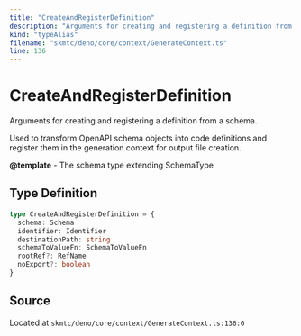 ```yaml
---
title: "CreateAndRegisterDefinition"
description: "Arguments for creating and registering a definition from a schema."
kind: "typeAlias"
filename: "skmtc/deno/core/context/GenerateContext.ts"
line: 136
---
```


# CreateAndRegisterDefinition

Arguments for creating and registering a definition from a schema.

Used to transform OpenAPI schema objects into code definitions and
register them in the generation context for output file creation.


**@template** - The schema type extending SchemaType

## Type Definition

```typescript
type CreateAndRegisterDefinition = {
  schema: Schema
  identifier: Identifier
  destinationPath: string
  schemaToValueFn: SchemaToValueFn
  rootRef?: RefName
  noExport?: boolean
}
```

## Source

Located at `skmtc/deno/core/context/GenerateContext.ts:136:0`
